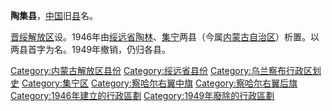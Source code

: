 '''陶集县'''，[[中国|中国]]旧[[县|县]]名。

[[晋绥解放区|晋绥解放区]]设。1946年由[[绥远省|绥远省]][[陶林县_(中华民国)|陶林]]、[[集宁县|集宁]]两县（今属[[内蒙古自治区|内蒙古自治区]]）析置。以两县首字为名。1949年撤销，仍归各县。 

{{中华民国大陆时期行政区划小作品}}
{{DEFAULTSORT:T}}
[[Category:内蒙古解放区县份|Category:内蒙古解放区县份]]
[[Category:绥远省县份|Category:绥远省县份]]
[[Category:乌兰察布行政区划史|Category:乌兰察布行政区划史]]
[[Category:集宁区|Category:集宁区]]
[[Category:察哈尔右翼中旗|Category:察哈尔右翼中旗]]
[[Category:察哈尔右翼后旗|Category:察哈尔右翼后旗]]
[[Category:1946年建立的行政區劃|Category:1946年建立的行政區劃]]
[[Category:1949年廢除的行政區劃|Category:1949年廢除的行政區劃]]